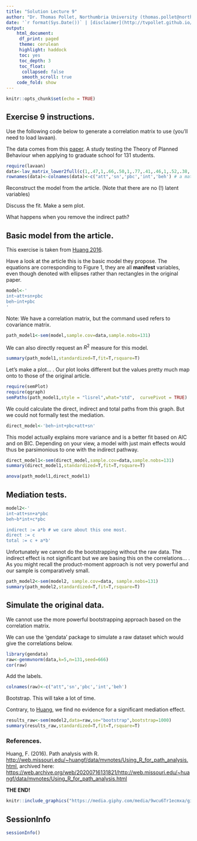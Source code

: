 ```yaml
---
title: "Solution Lecture 9"
author: "Dr. Thomas Pollet, Northumbria University (thomas.pollet@northumbria.ac.uk)"
date: '`r format(Sys.Date())` | [disclaimer](http://tvpollet.github.io/disclaimer)'
output:
    html_document:
     df_print: paged
     theme: cerulean
     highlight: haddock
     toc: yes
     toc_depth: 3
     toc_float:
      collapsed: false
      smooth_scroll: true
    code_fold: show
---
```


```r
knitr::opts_chunk$set(echo = TRUE)
```

## Exercise 9 instructions.

Use the following code below to generate a correlation matrix to use (you'll need to load lavaan).

The data comes from this [paper](http://core.ecu.edu/psyc/wuenschk/Articles/JSB&P2000.pdf). A study testing the Theory of Planned Behaviour when applying to graduate school for 131 students.

```r
require(lavaan)
data<-lav_matrix_lower2full(c(1,.47,1,.66,.50,1,.77,.41,.46,1,.52,.38,.50,.50,1))
rownames(data)<-colnames(data)<-c("att",'sn','pbc','int','beh') # a matrix.
```

Reconstruct the model from the article. (Note that there are no (!) latent variables)

Discuss the fit. Make a sem plot.

What happens when you remove the indirect path?

## Basic model from the article.

This exercise is taken from [Huang 2016](http://web.missouri.edu/~huangf/data/mvnotes/Using_R_for_path_analysis.html).

Have a look at the article this is the basic model they propose. The equations are corresponding to Figure 1, they are all **manifest** variables, even though denoted with ellipses rather than rectangles in the original paper. 

```r
model<-'
int~att+sn+pbc
beh~int+pbc
'
```

Note: We have a correlation matrix, but the command used refers to covariance matrix.

```r
path_model1<-sem(model,sample.cov=data,sample.nobs=131)
```

We can also directly request an $R^2$ measure for this model.

```r
summary(path_model1,standardized=T,fit=T,rsquare=T)
```

Let's make a plot... . Our plot looks different but the values pretty much map onto to those of the original article.

```r
require(semPlot)
require(qgraph)
semPaths(path_model1,style = "lisrel",what="std",  curvePivot = TRUE)
```

We could calculate the direct, indirect and total paths from this graph. But we could not formally test the mediation.

```r
direct_model<-'beh~int+pbc+att+sn'
```

This model actually explains more variance and is a better fit based on AIC and on BIC. Depending on your view, a model with just main effects would thus be parsimonious to one with the indirect pathway.

```r
direct_model1<-sem(direct_model,sample.cov=data,sample.nobs=131)
summary(direct_model1,standardized=T,fit=T,rsquare=T)
```

```r
anova(path_model1,direct_model1)
```


## Mediation tests.


```r
model2<-'
int~att+sn+a*pbc 
beh~b*int+c*pbc

indirect := a*b # we care about this one most.
direct := c
total := c + a*b'
```

Unfortunately we cannot do the bootstrapping without the raw data. The indirect effect is not significant but we are basing this on the correlations... . As you might recall the product-moment approach is not very powerful and our sample is comparatively small.

```r
path_model2<-sem(model2, sample.cov=data, sample.nobs=131)
summary(path_model2,standardized=T,fit=T,rsquare=T)
```

## Simulate the original data.

We cannot use the more powerful bootstrapping approach based on the correlation matrix.

We can use the 'gendata' package to simulate a raw dataset which would give the correlations below.

```r
library(gendata)
raw<-genmvnorm(data,k=5,n=131,seed=666)
cor(raw)
```

Add the labels.

```r
colnames(raw)<-c("att",'sn','pbc','int','beh')
```

Bootstrap. This will take a lot of time.

Contrary, to [Huang](https://web.archive.org/web/20200716131821/http://web.missouri.edu/~huangf/data/mvnotes/Using_R_for_path_analysis.html), we find no evidence for a significant mediation effect.

```r
results_raw<-sem(model2,data=raw,se="bootstrap",bootstrap=1000) 
summary(results_raw,standardized=T,fit=T,rsquare=T)
```


### References.

Huang, F. (2016). Path analysis with R. [http://web.missouri.edu/~huangf/data/mvnotes/Using_R_for_path_analysis.html](http://web.missouri.edu/~huangf/data/mvnotes/Using_R_for_path_analysis.html), archived here: [https://web.archive.org/web/20200716131821/http://web.missouri.edu/~huangf/data/mvnotes/Using_R_for_path_analysis.html](https://web.archive.org/web/20200716131821/http://web.missouri.edu/~huangf/data/mvnotes/Using_R_for_path_analysis.html)


**THE END!**

```r
knitr::include_graphics("https://media.giphy.com/media/9wcu6Tr1ecmxa/giphy.gif")
```

## SessionInfo

```r
sessionInfo()
```


